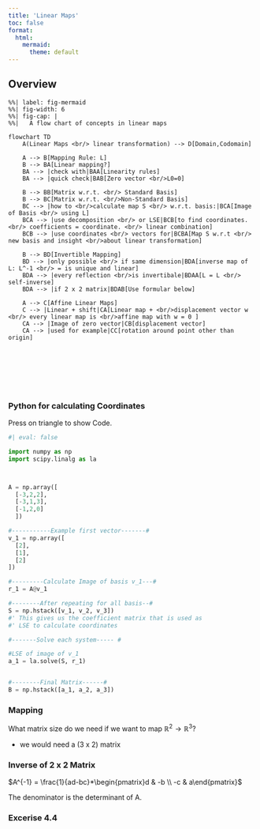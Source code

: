 ```yaml
---
title: 'Linear Maps'
toc: false
format:
  html:
    mermaid:
      theme: default
---
```



## Overview

```mermaid
%%| label: fig-mermaid
%%| fig-width: 6
%%| fig-cap: |
%%|   A flow chart of concepts in linear maps   
 
flowchart TD
    A(Linear Maps <br/> linear transformation) --> D[Domain,Codomain]
    
    A --> B[Mapping Rule: L]
    B --> BA[Linear mapping?]
    BA --> |check with|BAA[Linearity rules] 
    BA --> |quick check|BAB[Zero vector <br/>L0=0]
    
    B --> BB[Matrix w.r.t. <br/> Standard Basis]
    B --> BC[Matrix w.r.t. <br/>Non-Standard Basis]
    BC --> |how to <br/>calculate map S <br/> w.r.t. basis:|BCA[Image of Basis <br/> using L]
    BCA --> |use decomposition <br/> or LSE|BCB[to find coordinates. <br/> coefficients = coordinate. <br/> linear combination]
    BCB --> |use coordinates <br/> vectors for|BCBA[Map S w.r.t <br/> new basis and insight <br/>about linear transformation]
    
    B --> BD[Invertible Mapping]
    BD --> |only possible <br/> if same dimension|BDA[inverse map of L: L^-1 <br/> = is unique and linear]
    BDA --> |every reflection <br/>is invertibale|BDAA[L = L <br/> self-inverse]
    BDA --> |if 2 x 2 matrix|BDAB[Use formular below]

    A --> C[Affine Linear Maps]
    C --> |Linear + shift|CA[Linear map + <br/>displacement vector w <br/> every linear map is <br/>affine map with w = 0 ]
    CA --> |Image of zero vector|CB[displacement vector]
    CA --> |used for example|CC[rotation around point other than origin]





    


```


### Python for calculating Coordinates 

Press on triangle to show Code.
```python
#| eval: false 

import numpy as np
import scipy.linalg as la



A = np.array([
  [-3,2,2],
  [-3,1,3],
  [-1,2,0]
  ])

#-----------Example first vector-------#
v_1 = np.array([
  [2],
  [1],
  [2]
])

#---------Calculate Image of basis v_1---#
r_1 = A@v_1

#--------After repeating for all basis--#
S = np.hstack([v_1, v_2, v_3])
#' This gives us the coefficient matrix that is used as 
#' LSE to calculate coordinates

#-------Solve each system----- #

#LSE of image of v_1
a_1 = la.solve(S, r_1)


#--------Final Matrix------#
B = np.hstack([a_1, a_2, a_3])
```

### Mapping

What matrix size do we need if we want to map $\mathbb{R}^2\rightarrow \mathbb{R}^3$?

- we would need a (3 x 2) matrix 

### Inverse of 2 x 2 Matrix

$A^{-1} = \frac{1}{ad-bc}*\begin{pmatrix}d & -b \\ -c & a\end{pmatrix}$

The denominator is the determinant of A.

### Excerise 4.4 